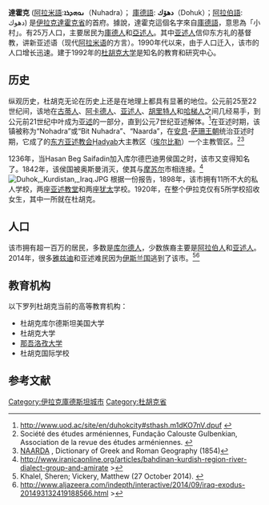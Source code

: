 {{noteTA
|1=zh-cn:代胡克;zh-tw:達霍克
|2=zh-cn:库尔德;zh-tw:庫德
|3=zh-cn:埃尔比勒;zh-tw:艾比爾
}}
{{Infobox settlement
|official_name          = 達霍克
|other_name             
|native_name            =  <!-- for cities whose native name is not in English -->
|nickname               =
|settlement_type        = <!--For Town or Village (Leave blank for the default City)-->
|motto                  =
|image_skyline          =
|imagesize              =
|image_caption          =
|image_flag             =
|flag_size              =
|image_seal             =
|seal_size              =
|image_shield           =
|shield_size            =
|city_logo              =
|citylogo_size          =
|image_map              =
|mapsize                =
|map_caption            =
|image_map1             =
|mapsize1               =
|map_caption1           =
|pushpin_map            = Iraq
|pushpin_label_position = <!-- the position of the pushpin label: left, right, top, bottom, none -->
|pushpin_map_caption    =
|pushpin_mapsize        =
|coordinates_region     = IQ
|subdivision_type       = 國家
|subdivision_name       = {{flag|Iraq}}
|subdivision_type1      = 自治區
|subdivision_name1      = {{flag|Kurdistan}}<ref>http://krg.org/articles/detail.asp?lngnr=12&smap=03010300&rnr=140&anr=23911</ref>
|subdivision_type2      = 省
|subdivision_name2      = [[達霍克省|達霍克省]]
|subdivision_type3      =
|subdivision_name3      =
|subdivision_type4      =
|subdivision_name4      =
|government_type        =
|leader_title           =
|leader_name            =
|leader_title1          =  <!-- for places with, say, both a mayor and a city manager -->
|leader_name1           =
|leader_title2          =
|leader_name2           =
|leader_title3          =
|leader_name3           =
|leader_title4          =
|leader_name4           =
|established_title      =  <!-- Settled -->
|established_date       =
|established_title2     =  <!-- Incorporated (town) -->
|established_date2      =
|established_title3     =  <!-- Incorporated (city) -->
|established_date3      =
|area_magnitude         =
|unit_pref                =Imperial <!--Enter: Imperial, if Imperial (metric) is desired-->
|area_footnotes           =
|area_total_km2           =
|area_land_km2            =
|area_water_km2           =
|area_total_sq_mi         =
|area_land_sq_mi          =
|area_water_sq_mi         =
|area_water_percent       =
|area_urban_km2           =
|area_urban_sq_mi         =
|area_metro_km2           =
|area_metro_sq_mi         =
|population_as_of               =
|population_footnotes           =<ref>[https://archive.is/20121209024757/http://www.world-gazetteer.com/wg.php?x=&men=gpro&lng=en&des=gamelan&geo=-105&srt=dpnn&col=abcdefghimoq&msz=1500&pt=c&va=&geo=456682302 World Gazetteer]</ref>
|population_note                =
|population_total               = 255,364
|population_density_km2         =
|population_density_sq_mi       =
|population_metro               =
|population_density_metro_km2   =
|population_density_metro_sq_mi =
|population_urban               =
|population_density_urban_km2   =
|population_density_urban_sq_mi =
|timezone               =
|utc_offset             =
|timezone_DST           =
|utc_offset_DST         =
|latd=36 |latm=52 |lats= |latNS=N
|longd=43 |longm=0 |longs= |longEW=E
|coordinates_display = inline,title
|elevation_footnotes    =  <!--for references: use <ref> </ref> tags-->
|elevation_m            =
|elevation_ft           =
|postal_code_type       = 42001<!-- enter ZIP code, Postcode, Post code, Postal code... -->
|postal_code            =
|area_code              =
|blank_name             =
|blank_info             =
|blank1_name            =
|blank1_info            =
|website                = http://www.duhokgov.org/english/
|footnotes              =
}}

'''達霍克''' ([[阿拉米語|阿拉米語]]:'''ܢܘܗܕܪܐ  '''（Nuhadra）； [[庫德語|庫德語]]: '''دهۆك'''（Dohuk）；[[阿拉伯語|阿拉伯語]]: دهوك) 是[[伊拉克|伊拉克]][[達霍克省|達霍克省]]的首府。據說，達霍克這個名字來自[[庫德語|庫德語]]，意思為「小村」。有25万人口，主要居民为[[庫德人|庫德人]]和[[亞述人|亞述人]]。其中[[亚述人|亚述人]]信仰东方礼的基督教，讲新亚述语（现代[[阿拉米语|阿拉米语]]的方言）。1990年代以来，由于人口迁入，该市的人口增长迅速。建于1992年的[[杜胡克大学|杜胡克大学]]是知名的教育和研究中心。</div>

== 历史 ==
纵观历史，杜胡克无论在历史上还是在地理上都具有显著的地位。公元前25至22世纪间，该地在[[古蒂人|古蒂人]]、[[阿卡德人|阿卡德人]]、[[亚述人|亚述人]]、[[胡里特人|胡里特人]]和[[哈梯人|哈梯人]]之间几经易手，到公元前21世纪中叶成为[[亚述|亚述]]的一部分，直到公元7世纪亚述解体。<ref>http://www.uod.ac/site/en/duhokcity#sthash.m1dKO7nV.dpuf {{webarchive|url=https://web.archive.org/web/20141218145549/http://www.uod.ac/site/en/duhokcity/ |date=2014-12-18 }}</ref>在亚述时期，该镇被称为“Nohadra”或“Bit Nuhadra”、“Naarda”，在[[安息王朝|安息]]-[[萨珊王朝|萨珊王朝]]统治亚述时期，它成了的[[东方亚述教会|东方亚述教会]]Ḥadyab大主教区（[[埃尔比勒|埃尔比勒]]）一个主教管区。<ref><span class="citation book" contenteditable="false">Société des études arméniennes, Fundação Calouste Gulbenkian, Association de la revue des études arméniennes. </span></ref><ref>[http://www.perseus.tufts.edu/hopper/text?doc=Perseus%3Atext%3A1999.04.0064%3Aalphabetic+letter%3DN NAARDA] {{Wayback|url=http://www.perseus.tufts.edu/hopper/text?doc=Perseus%3Atext%3A1999.04.0064%3Aalphabetic+letter%3DN |date=20201010221218 }}, Dictionary of Greek and Roman Geography (1854)</ref>

1236年，当Hasan Beg Saifadin加入库尔德巴迪男侯国之时，该市又变得知名了。1842年，该侯国被奥斯曼消灭，使其与[[摩苏尔|摩苏尔]]市相连接。<ref>http://www.iranicaonline.org/articles/bahdinan-kurdish-region-river-dialect-group-and-amirate {{Webarchive|url=https://archive.is/20150301165451/http://www.iranicaonline.org/articles/bahdinan-kurdish-region-river-dialect-group-and-amirate |date=2015-03-01 }}></ref>
[[File:Duhok,_Kurdistan,_Iraq.JPG|thumb]]
根据一份报告，1898年，该市拥有11所不大的私人学校，两座[[Assyrian_Christian|亚述教堂]]和两座[[犹太|犹太]]学校。1920年，在整个伊拉克仅有5所学校招收女生，其中一所就在杜胡克。

== 人口 ==
该市拥有超一百万的居民，多数是[[库尔德人|库尔德人]]，少数族裔主要是[[阿拉伯人|阿拉伯人]]和[[亚述人|亚述人]]。2014年，很多[[雅兹迪|雅兹迪]]和亚述难民因为[[伊斯兰国|伊斯兰国]]逃到了该市。<ref><span class="citation web" contenteditable="false">Khalel, Sheren; Vickery, Matthew (27 October 2014). </span></ref><ref>http://www.aljazeera.com/indepth/interactive/2014/09/iraq-exodus-201493132419188566.html {{Wayback|url=http://www.aljazeera.com/indepth/interactive/2014/09/iraq-exodus-201493132419188566.html |date=20200202080128 }}></ref>

== 教育机构 ==
以下罗列杜胡克当前的高等教育机构：
* 杜胡克库尔德斯坦美国大学
* 杜胡克大学
* [http://www.nawrozuniversity.com/ 那吾洛孜大学] {{WebCite|url=https://www.webcitation.org/6Bn8qI7g6?url=http://www.nawrozuniversity.com/ |date=20121030040147 |dateformat=iso }}
* 杜胡克国际学校

==参考文献==
{{reflist|2}}

[[Category:伊拉克庫德斯坦城市|Category:伊拉克庫德斯坦城市]]
[[Category:杜胡克省|Category:杜胡克省]]